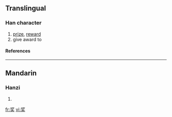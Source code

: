 {{see|奬|獎}}

==Translingual==
===Han character===
{{Han char|rn=37|rad=大|as=06|sn=9|four=|canj=中弓大 (LNK)}}
# [[prize]], [[reward]]
# give award to
====References====
{{Han ref|kx=0252.051|hdz=10540.010|uh=5956|ud=22870}}
----
==Mandarin==
===Hanzi===
{{cmn-hanzi|tra=[[奬]], [[獎]]|pin=[[jiǎng]] ([[jiang3]])|wg=chiang<sup>3</sup>}}
# {{defn|Mandarin}}

[[fr:奖]]
[[vi:奖]]